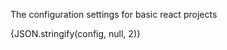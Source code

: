 
The configuration settings for basic react projects

<CodeBlock
  language="json"
  title="ESLint Configuration"
  showLineNumbers>
  {JSON.stringify(config, null, 2)}
</CodeBlock>
